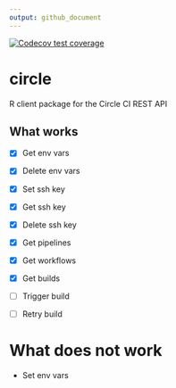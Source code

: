 ```yaml
---
output: github_document
---
```


<!-- badges: start -->
[![Codecov test coverage](https://codecov.io/gh/pat-s/circle/branch/master/graph/badge.svg)](https://codecov.io/gh/pat-s/circle?branch=master)
<!-- badges: end -->

# circle

R client package for the Circle CI REST API

## What works

- [x] Get env vars
- [x] Delete env vars

- [x] Set ssh key
- [x] Get ssh key
- [x] Delete ssh key

- [x] Get pipelines
- [x] Get workflows
- [x] Get builds

- [ ] Trigger build
- [ ] Retry build

# What does not work

- Set env vars
